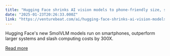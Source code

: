 ```yaml
---
title: "Hugging Face shrinks AI vision models to phone-friendly size, slashing computing costs"
date: "2025-01-23T20:26:33.000Z"
link: "https://venturebeat.com/ai/hugging-face-shrinks-ai-vision-models-to-phone-friendly-size-slashing-computing-costs/"
---
```


Hugging Face's new SmolVLM models run on smartphones, outperform larger systems and slash computing costs by 300X.

[Read more](https://venturebeat.com/ai/hugging-face-shrinks-ai-vision-models-to-phone-friendly-size-slashing-computing-costs/)
